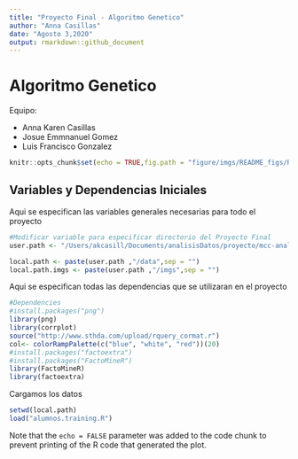 ```yaml
---
title: "Proyecto Final - Algoritmo Genetico"
author: "Anna Casillas"
date: "Agosto 3,2020"
output: rmarkdown::github_document
---
```


# Algoritmo Genetico #

Equipo:

* Anna Karen Casillas
* Josue Emmnanuel Gomez
* Luis Francisco Gonzalez

```r
knitr::opts_chunk$set(echo = TRUE,fig.path = "figure/imgs/README_figs/README-")
```

## Variables y Dependencias Iniciales

Aqui se especifican las variables generales necesarias para todo el proyecto

```r
#Modificar variable para especificar directorio del Proyecto Final
user.path <- "/Users/akcasill/Documents/analisisDatos/proyecto/mcc-analisisdatos-final"

local.path <- paste(user.path ,"/data",sep = "")
local.path.imgs <- paste(user.path ,"/imgs",sep = "")
```
Aqui se especifican todas las dependencias que se utilizaran en el proyecto

```r
#Dependencies
#install.packages("png")
library(png)
library(corrplot)
source("http://www.sthda.com/upload/rquery_cormat.r")
col<- colorRampPalette(c("blue", "white", "red"))(20)
#install.packages("factoextra")
#install.packages("FactoMineR")
library(FactoMineR)
library(factoextra)
```

Cargamos los datos

```r
setwd(local.path)
load("alumnos.training.R")
```

Note that the `echo = FALSE` parameter was added to the code chunk to prevent printing of the R code that generated the plot.
